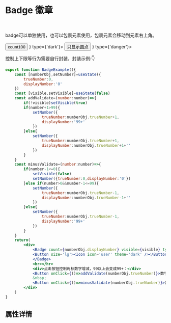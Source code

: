 

<Meta title='DISPLAY|Badge 徽章' component={Badge} />

<br/>

# Badge 徽章
<br/>

badge可以单独使用，也可以包裹元素使用，包裹元素会移动到元素右上角。

<Preview>
<Story name='badge'>
    <div>
        <Badge count={100} ><Button>count100</Button></Badge>
        <Badge count={99}></Badge>
         <Badge count={1} type={'primary'}></Badge>
         <Badge count={1000} type={'info'}></Badge>
         <Badge count={<Icon theme='danger' icon ={'coffee'}></Icon>} type={'dark'}></Badge>
          <Badge count={'99+'} type={'danger'}></Badge>
          <Badge dot={true}><Button >只显示圆点</Button></Badge>
        <Badge count={<Icon theme='light' icon ={'spinner'} pulse></Icon>} type={'danger'}><div className='bigbear-list-item' style={{height:'100px',width:'200px'}}></div></Badge>
    </div>
</Story>
</Preview>


控制上下限等行为需要自行封装，封装示例:👇


<Story name='change number'>
    <BadgeExample></BadgeExample>
</Story>





```jsx
export function BadgeExample(){
    const [numberObj,setNumber]=useState({
        trueNumber:0,
        displayNumber:'0'
    })
    const [visible,setVisible]=useState(false)
    const addValidate=(number:number)=>{
        if(!visible)setVisible(true)
        if(number+1>99){
            setNumber({
                trueNumber:numberObj.trueNumber+1,
                displayNumber:'99+'
            })
        }else{
            setNumber({
                trueNumber:numberObj.trueNumber+1,
                displayNumber:numberObj.trueNumber+1+''
            })
        }
    }
    const minusValidate=(number:number)=>{
        if(number-1<=0){
            setVisible(false)
            setNumber({trueNumber:0,displayNumber:'0'})
        }else if(number>0&&number-1<=99){
            setNumber({
                trueNumber:numberObj.trueNumber-1,
                displayNumber:numberObj.trueNumber-1+''
            })
        }else{
            setNumber({
                trueNumber:numberObj.trueNumber-1,
                displayNumber:'99+'
            })
        }
    }
    return(
        <div>
            <Badge count={numberObj.displayNumber} visible={visible} type='danger'>
            <Button size='lg'><Icon icon='user' theme='dark' /></Button>
            </Badge>
            <hr></hr>
            <div>点击按钮控制角标数字增减，99以上会变成99+：</div>
            <Button onClick={()=>addValidate(numberObj.trueNumber)}>数字加一</Button>
            &nbsp;
            <Button onClick={()=>minusValidate(numberObj.trueNumber)}>数字减一</Button>
        </div>
    )
}
```


## 属性详情 

<Props of= {Badge}></Props>